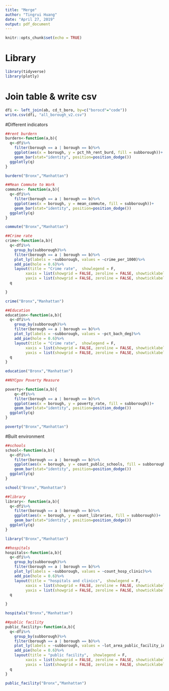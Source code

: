 ```yaml
---
title: "Merge"
author: "Tingrui Huang"
date: "April 27, 2019"
output: pdf_document
---
```


```r
knitr::opts_chunk$set(echo = TRUE)
```

# Library
```r
library(tidyverse)
library(plotly)
```



# Join table & write csv
```r
dfi <- left_join(ab, cd_t_boro, by=c("borocd"="code"))
write.csv(dfi, "all_borough_v2.csv")
```


#Different indicators
```r
##rent burdern 
burdern<-function(a,b){
  q<-dfi%>%
    filter(borough == a | borough == b)%>%
    ggplot(aes(x = borough, y = pct_hh_rent_burd, fill = subborough))+
    geom_bar(stat="identity", position=position_dodge())
  ggplotly(q)
}

burdern("Bronx","Manhattan")

##Mean Commute to Work
commute<- function(a,b){
  q<-dfi%>%
    filter(borough == a | borough == b)%>%
    ggplot(aes(x = borough, y = mean_commute, fill = subborough))+
    geom_bar(stat="identity", position=position_dodge())
  ggplotly(q)
}

commute("Bronx","Manhattan")

##Crime rate
crime<-function(a,b){
  q<-dfi%>%
    group_by(subborough)%>%
    filter(borough == a | borough == b)%>%
    plot_ly(labels = ~subborough, values = ~crime_per_1000)%>%
    add_pie(hole = 0.6)%>%
    layout(title = "Crime rate",  showlegend = F,
         xaxis = list(showgrid = FALSE, zeroline = FALSE, showticklabels = FALSE),
         yaxis = list(showgrid = FALSE, zeroline = FALSE, showticklabels = FALSE))
  q

}

crime("Bronx","Manhattan")

##Education
education<-function(a,b){
  q<-dfi%>%
    group_by(subborough)%>%
    filter(borough == a | borough == b)%>%
    plot_ly(labels = ~subborough, values = ~pct_bach_deg)%>%
    add_pie(hole = 0.6)%>%
    layout(title = "Crime rate",  showlegend = F,
         xaxis = list(showgrid = FALSE, zeroline = FALSE, showticklabels = FALSE),
         yaxis = list(showgrid = FALSE, zeroline = FALSE, showticklabels = FALSE))
  q
}

education("Bronx","Manhattan")

##NYCgov Poverty Measure

poverty<-function(a,b){
    q<-dfi%>%
    filter(borough == a | borough == b)%>%
    ggplot(aes(x = borough, y = poverty_rate, fill = subborough))+
    geom_bar(stat="identity", position=position_dodge())
  ggplotly(q)
}

poverty("Bronx","Manhattan")


```

#Built environment
```r
##schools 
school<-function(a,b){
  q<-dfi%>%
    filter(borough == a | borough == b)%>%
    ggplot(aes(x = borough, y = count_public_schools, fill = subborough))+
    geom_bar(stat="identity", position=position_dodge())
  ggplotly(q)
}

school("Bronx","Manhattan")

##library
library<- function(a,b){
  q<-dfi%>%
    filter(borough == a | borough == b)%>%
    ggplot(aes(x = borough, y = count_libraries, fill = subborough))+
    geom_bar(stat="identity", position=position_dodge())
  ggplotly(q)
}

library("Bronx","Manhattan")

##hospitals
hospitals<-function(a,b){
  q<-dfi%>%
    group_by(subborough)%>%
    filter(borough == a | borough == b)%>%
    plot_ly(labels = ~subborough, values = ~count_hosp_clinic)%>%
    add_pie(hole = 0.6)%>%
    layout(title = "hospitals and clinics",  showlegend = F,
         xaxis = list(showgrid = FALSE, zeroline = FALSE, showticklabels = FALSE),
         yaxis = list(showgrid = FALSE, zeroline = FALSE, showticklabels = FALSE))
  q

}

hospitals("Bronx","Manhattan")

##public facility
public_facility<-function(a,b){
  q<-dfi%>%
    group_by(subborough)%>%
    filter(borough == a | borough == b)%>%
    plot_ly(labels = ~subborough, values = ~lot_area_public_facility_institution)%>%
    add_pie(hole = 0.6)%>%
    layout(title = "public facility",  showlegend = F,
         xaxis = list(showgrid = FALSE, zeroline = FALSE, showticklabels = FALSE),
         yaxis = list(showgrid = FALSE, zeroline = FALSE, showticklabels = FALSE))
  q
}

public_facility("Bronx","Manhattan")





```


```r

```

